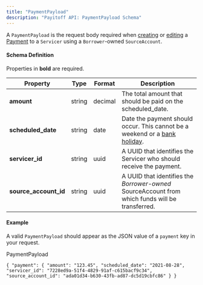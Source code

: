 ```yaml
---
title: "PaymentPayload"
description: "Payitoff API: PaymentPayload Schema"
---
```


A `PaymentPayload` is the request body required when [creating](/reference/create-payment) or [editing](/reference/edit-payment) a [Payment](/docs/payment-schema) to a `Servicer` using a `Borrower`\-owned `SourceAccount`.

#### Schema Definition

Properties in **bold** are required.

| Property                | Type   | Format  | Description                                                                                                                       |
| ----------------------- | ------ | ------- | --------------------------------------------------------------------------------------------------------------------------------- |
| **amount**              | string | decimal | The total amount that should be paid on the scheduled\_date.                                                                      |
| **scheduled\_date**     | string | date    | Date the payment should occur. This cannot be a weekend or a [bank holiday](https://www.frbservices.org/about/holiday-schedules). |
| **servicer\_id**        | string | uuid    | A UUID that identifies the Servicer who should receive the payment.                                                               |
| **source\_account\_id** | string | uuid    | A UUID that identifies the _Borrower\-owned_ SourceAccount from which funds will be transferred.                                  |

#### Example

A valid `PaymentPayload` should appear as the JSON value of a `payment` key in your request.

PaymentPayload

`{
	"payment": {
		"amount": "123.45",
		"scheduled_date": "2021-08-28",
		"servicer_id": "7228ed9a-51f4-4829-91af-c615bacf9c34",
		"source_account_id": "ada01d34-b630-43fb-ad87-dc5d19cbfc86"
	}
}
`